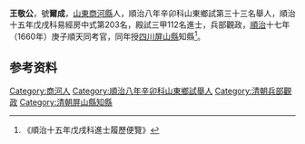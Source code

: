 {{明清人物信息框
| 姓名 = 王敬公
| 圖片名稱=  
| 圖片大小 = 220px
| 圖片說明 =  
| 最高職務 = [[四川|四川]][[屏山縣|屏山縣]]知縣
| 國家 = 大清
| 爵位 =
| 籍貫 = [[山東|山東]][[商河縣|商河縣]]
| 字號 = 號爾成
| 諡號 = 
| 出生日期 = 崇禎五年壬申六月十七日（1632年8月2日）
| 出生地點 =
| 逝世日期 = 
| 逝世地點 = 
| 墓葬 = 
| 配偶 =  
| 親屬 = 曾祖王垓、祖王家裕、父王
| 出身 = 
* 順治八年辛卯科山東鄉試第三十三名舉人
* 順治十五年戊戌科進士
| 經歷 = 
| 著作 =  
*
*
*
}}
'''王敬公'''{{BD|1632年|8月2日|？年||}}，號'''爾成'''，[[山東|山東]][[商河縣|商河縣]]人，順治八年辛卯科山東鄉試第三十三名舉人，順治十五年戊戌科易經房中式第203名，殿試三甲112名進士，兵部觀政，[[順治|順治]]十七年（1660年）庚子順天同考官，同年授[[四川|四川]][[屏山縣|屏山縣]]知縣<ref>《順治十五年戊戌科進士履歷便覽》</ref>。

== 参考资料 ==
{{reflist}}

{{順治十五年戊戌科殿試金榜}}

{{Authority control}}

{{DEFAULTSORT:}}
[[Category:商河人|Category:商河人]]
[[Category:順治八年辛卯科山東鄉試舉人|Category:順治八年辛卯科山東鄉試舉人]]
[[Category:清朝兵部觀政|Category:清朝兵部觀政]]
[[Category:清朝屏山縣知縣|Category:清朝屏山縣知縣]]